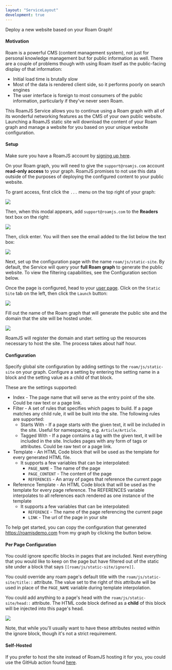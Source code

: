 ```yaml
---
layout: "ServiceLayout"
development: true
---
```



Deploy a new website based on your Roam Graph!

#### Motivation

Roam is a powerful CMS (content management system), not just for personal knowledge management but for public information as well. There are a couple of problems though with using Roam itself as the public-facing display of that information:

- Initial load time is brutally slow
- Most of the data is rendered client side, so it performs poorly on search engines
- The user interface is foreign to most consumers of the public information, particularly if they've never seen Roam.

This RoamJS Service allows you to continue using a Roam graph with all of its wonderful networking features as the CMS of your own public website. Launching a RoamJS static site will download the content of your Roam graph and manage a website for you based on your unique website configuration.

#### Setup

Make sure you have a RoamJS account by [signing up here](/user).

On your Roam graph, you will need to give the `support@roamjs.com` account **read-only access** to your graph. RoamJS promises to not use this data outside of the purposes of deploying the configured content to your public website.

To grant access, first click the `...` menu on the top right of your graph:

![](/images/static-site-share.png)

Then, when this modal appears, add `support@roamjs.com` to the **Readers** text box on the right:

![](/images/static-site-permission.png)

Then, click enter. You will then see the email added to the list below the text box:

![](/images/static-site-granted.png)

Next, set up the configuration page with the name `roam/js/static-site`. By default, the Service will query your **full Roam graph** to generate the public website. To view the filtering capabilities, see the Configuration section below.

Once the page is configured, head to your [user page](https://roamjs.com/user). Click on the `Static Site` tab on the left, then click the `Launch` button:

![](/images/static-site-launch.png)

Fill out the name of the Roam graph that will generate the public site and the domain that the site will be hosted under.

![](/images/static-site-demo.png)

RoamJS will register the domain and start setting up the resources necessary to host the site. The process takes about half hour.

#### Configuration

Specify global site configuration by adding settings to the `roam/js/static-site` on your graph. Configure a setting by entering the setting name in a block and the setting value as a child of that block.

These are the settings supported:

- Index - The page name that will serve as the entry point of the site. Could be raw text or a page link.
- Filter - A set of rules that specifies which pages to build. If a page matches any child rule, it will be built into the site. The following rules are supported:
  - Starts With - If a page starts with the given text, it will be included in the site. Useful for namespacing, e.g. `Article/Article`.
  - Tagged With - If a page contains a tag with the given text, it will be included in the site. Includes pages with any form of tags or attributes. Could be raw text or a page link.
- Template - An HTML Code block that will be used as the template for every generated HTML file.
  - It supports a few variables that can be interpolated:
    - `PAGE_NAME` - The name of the page
    - `PAGE_CONTENT` - The content of the page
    - `REFERENCES` - An array of pages that reference the current page
- Reference Template - An HTML Code block that will be used as the template for every page reference. The REFERENCES variable interpolates to all references each rendered as one instance of the template
  - It supports a few variables that can be interpolated:
    - `REFERENCE` - The name of the page referencing the current page
    - `LINK` - The url of the page in your site

To help get started, you can copy the configuration that generated https://roamjsdemo.com from my graph by clicking the button below.

<CopyStaticSiteConfig />

#### Per Page Configuration

You could ignore specific blocks in pages that are included. Nest everything that you would like to keep on the page but have filtered out of the static site under a block that says `[[roam/js/static-site/ignore]]`.

You could override any roam page's default title with the `roam/js/static-site/title::` attribute. The value set to the right of this attribute will be used in place of the `PAGE_NAME` variable during template interpolation.

You could add anything to a page's head with the `roam/js/static-site/head::` attribute. The HTML code block defined as a **child** of this block will be injected into this page's head.

![](/images/static-site-page-config.png)

Note, that while you'll usually want to have these attributes nested within the ignore block, though it's not a strict requirement.

#### Self-Hosted

If you prefer to host the site instead of RoamJS hosting it for you, you could use the GitHub action found [here](https://github.com/dvargas92495/generate-roam-site-action).
